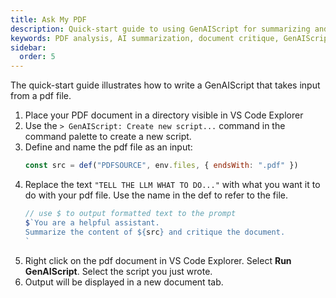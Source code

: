 ```yaml
---
title: Ask My PDF
description: Quick-start guide to using GenAIScript for summarizing and critiquing PDF documents with AI assistance.
keywords: PDF analysis, AI summarization, document critique, GenAIScript, PDF processing
sidebar:
  order: 5
---
```


The quick-start guide illustrates how to write a GenAIScript that takes input from a pdf file.

<Steps>

1. Place your PDF document in a directory visible in VS Code Explorer
2. Use the `> GenAIScript: Create new script...` command in the command palette to create a new script.
3. Define and name the pdf file as an input:
    ```js
    const src = def("PDFSOURCE", env.files, { endsWith: ".pdf" })
    ```
4. Replace the text `"TELL THE LLM WHAT TO DO..."` with what you want it to do with your pdf file. Use the name in the def to refer to the file.
    ```js
    // use $ to output formatted text to the prompt
    $`You are a helpful assistant.
    Summarize the content of ${src} and critique the document.
    `
    ```
6. Right click on the pdf document in VS Code Explorer. Select **Run GenAIScript**. Select the script you just wrote.
7. Output will be displayed in a new document tab.

</Steps>